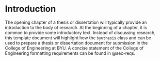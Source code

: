 # Introduction {#sec-intro}

The opening chapter of a thesis or dissertation will typically provide an
introduction to the body of research. At the beginning of a chapter, it is
common to provide some introductory text. Instead of discussing research, this
template document will highlight how the `byuthesis` class and
\LaTeX{} can be used to prepare a thesis or dissertation document for submission
in the College of Engineering at BYU. A concise statement of the College of
Engineering formatting requirements can be found in @sec-reqs.

